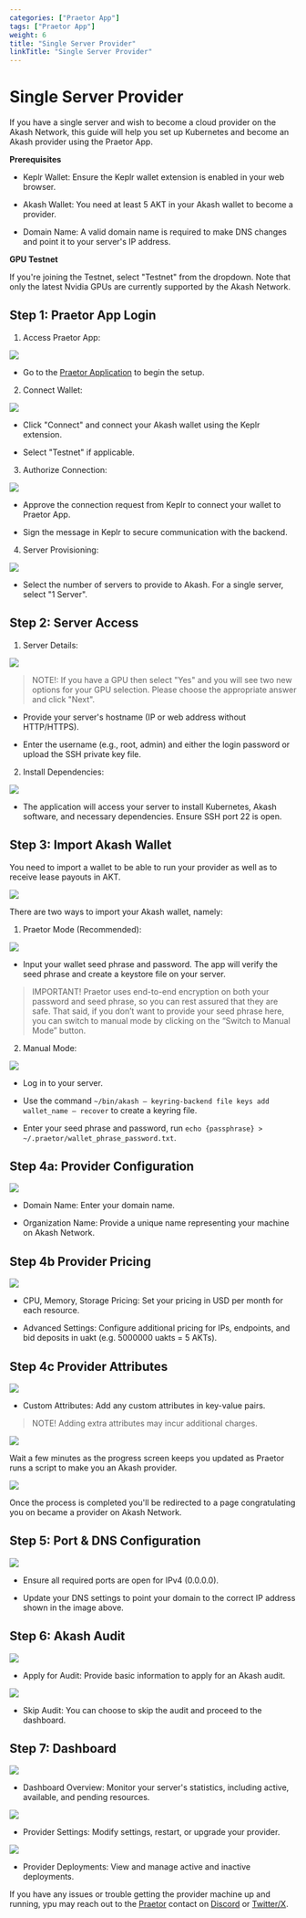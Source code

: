 ```yaml
---
categories: ["Praetor App"]
tags: ["Praetor App"]
weight: 6
title: "Single Server Provider"
linkTitle: "Single Server Provider"
---
```


# Single Server Provider

If you have a single server and wish to become a cloud provider on the Akash Network, this guide will help you set up Kubernetes and become an Akash provider using the Praetor App.

**Prerequisites**

* Keplr Wallet: Ensure the Keplr wallet extension is enabled in your web browser.

* Akash Wallet: You need at least 5 AKT in your Akash wallet to become a provider.
* Domain Name: A valid domain name is required to make DNS changes and point it to your server's IP address.

**GPU Testnet**

If you're joining the Testnet, select "Testnet" from the dropdown. Note that only the latest Nvidia GPUs are currently supported by the Akash Network.


## Step 1: Praetor App Login

1. Access Praetor App:

![](../../../../assets/praetor-app-login.jpg)

* Go to the [Praetor Application](https://akash.praetorapp.com/) to begin the setup.



2. Connect Wallet:

![](../../../../assets/connect-keplr-wallet.jpg)

* Click "Connect" and connect your Akash wallet using the Keplr extension.

* Select "Testnet" if applicable.


3. Authorize Connection:

![](../../../../assets/sign-message.jpg)

* Approve the connection request from Keplr to connect your wallet to Praetor App.

* Sign the message in Keplr to secure communication with the backend.


4. Server Provisioning:

![](../../../../assets/kubernetesBuild.png)

* Select the number of servers to provide to Akash. For a single server, select "1 Server".


## Step 2: Server Access

1. Server Details:

![](../../../../assets/serverAccess.png)

> NOTE!: If you have a GPU then select "Yes" and you will see two new options for your GPU selection. Please choose the appropriate answer and click "Next".

* Provide your server's hostname (IP or web address without HTTP/HTTPS).

* Enter the username (e.g., root, admin) and either the login password or upload the SSH private key file.

2. Install Dependencies:

![](../../../../assets/installDependencies.png)

* The application will access your server to install Kubernetes, Akash software, and necessary dependencies. Ensure SSH port 22 is open.

## Step 3: Import Akash Wallet

You need to import a wallet to be able to run your provider as well as to receive lease payouts in AKT.

![](../../../../assets/importWallet.png)

There are two ways to import your Akash wallet, namely:


1. Praetor Mode (Recommended):

![](../../../../assets/praetorMode.png)

* Input your wallet seed phrase and password. The app will verify the seed phrase and create a keystore file on your server.


> IMPORTANT! Praetor uses end-to-end encryption on both your password and seed phrase, so you can rest assured that they are safe. That said, if you don’t want to provide your seed phrase here, you can switch to manual mode by clicking on the “Switch to Manual Mode” button.


2. Manual Mode:

![](../../../../assets/manualMode.png)

* Log in to your server.

* Use the command `~/bin/akash — keyring-backend file keys add wallet_name — recover` to create a keyring file.

* Enter your seed phrase and password, run ```echo {passphrase} >  ~/.praetor/wallet_phrase_password.txt```.


## Step 4a: Provider Configuration


![](../../../../assets/providerConfig.png)


* Domain Name: Enter your domain name.

* Organization Name: Provide a unique name representing your machine on Akash Network.

## Step 4b Provider Pricing

![](../../../../assets/providerPricing.png)

* CPU, Memory, Storage Pricing: Set your pricing in USD per month for each resource.

* Advanced Settings: Configure additional pricing for IPs, endpoints, and bid deposits in uakt (e.g. 5000000 uakts = 5 AKTs).

## Step 4c Provider Attributes

![](../../../../assets/providerAttributes.png)

* Custom Attributes: Add any custom attributes in key-value pairs.

> NOTE! Adding extra attributes may incur additional charges.

![](../../../../assets/creatingScript.png)

Wait a few minutes as the progress screen keeps you updated as Praetor runs a script to make you an Akash provider.

![](../../../../assets/congratsScreen.png)

Once the process is completed you'll be redirected to a page congratulating you on became a provider on Akash Network.


## Step 5: Port & DNS Configuration

![](../../../../assets/portDNS.png)

* Ensure all required ports are open for IPv4 (0.0.0.0).

* Update your DNS settings to point your domain to the correct IP address shown in the image above.


## Step 6: Akash Audit


![](../../../../assets/akashAudit.png)

* Apply for Audit: Provide basic information to apply for an Akash audit.

![](../../../../assets/applyAudit.png)

* Skip Audit: You can choose to skip the audit and proceed to the dashboard.

## Step 7: Dashboard

![](../../../../assets/dashboard.png)

* Dashboard Overview: Monitor your server's statistics, including active, available, and pending resources.

![](../../../../assets/providerSettings.png)

* Provider Settings: Modify settings, restart, or upgrade your provider.

![](../../../../assets/providerDeployments.png)

* Provider Deployments: View and manage active and inactive deployments.

If you have any issues or trouble getting the provider machine up and running, ypu may reach out to the [Praetor](https://praetorapp.com) contact  on [Discord](https://discord.com/invite/uzUCHTF93D) or [Twitter/X](https://x.com/praetor_app).

